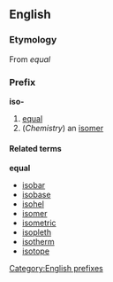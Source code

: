 ==English==
===Etymology===
{{etystub}}
From {{Gr.}} [[]] ''equal''

===Prefix===
[[Category:English prefixes]]
'''iso-'''
#[[equal]]
#(''Chemistry'') an [[isomer]]

====Related terms====
'''equal'''
*[[isobar]]
*[[isobase]]
*[[isohel]]
*[[isomer]]
*[[isometric]]
*[[isopleth]]
*[[isotherm]]
*[[isotope]]